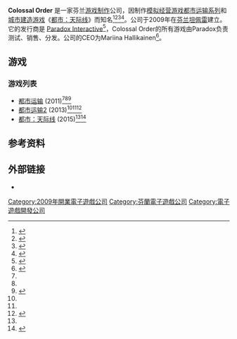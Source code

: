 {{roughtranslation|time=2016-06-23T16:14:21+00:00}}

{{NoteTA
|G1 = Games
|1=zh-cn:都市;zh-tw:大都會
|2=zh-cn:都市：天际线;zh-tw:大都會：天際;zh-hk:大都會：無界天際綫
}}
{{Infobox company
| name=Colossal Order
| logo=File:Colossal Order Logo.png
| type=[[有限公司|有限公司]]<ref name="finder" />
| genre=
| fate=
| foundation=2009
| defunct=
| founder=
| location_city=[[坦佩雷|坦佩雷]]
| location_country={{FIN}}
| location=
| locations=
| origins=
| key_people=
| area_served=
| industry=[[电子游戏产业|电子游戏产业]]
| products=[[都市运输|都市运输]]<br />[[都市：天际线|都市：天际线]]
| services=
| revenue=
| operating_income=
| net_income=
| num_employees=23<ref>{{cite web|url=https://forum.paradoxplaza.com/forum/index.php?threads/co-word-of-the-week-1-5-2018.1067259/|title=CO word of the week #1-5/2018|accessdate=20 February 2018|author=co_martsu|date=29 January 2018|publisher=[[Paradox_Interactive|Paradox Interactive]]|quote=This means Colossal Order is now 23 people strong.|archive-date=2019-09-24|archive-url=https://web.archive.org/web/20190924210217/https://forum.paradoxplaza.com/forum/index.php?threads%2Fco-word-of-the-week-1-5-2018.1067259%2F|dead-url=no}}</ref>
| parent=
| divisions=
| subsid=
| owner=
| caption=
| dissolved=
| footnotes=
| website={{url|http://www.colossalorder.fi/}}
}}

'''Colossal Order''' 是一家芬兰[[游戏制作|游戏制作]]公司，因制作[[模拟经营游戏|模拟经营游戏]][[都市运输系列|都市运输系列]]和[[城市建造游戏|城市建造游戏]]《[[都市：天际线|都市：天际线]]》而知名<ref name="rps_cim_impressions">{{cite web|url=http://www.rockpapershotgun.com/2011/01/05/impressions-cities-in-motion/|title=Some Impressions: Cities in Motion|accessdate=12 March 2015|author=Quintin Smith|date=5 January 2011|publisher=[[Rock,_Paper,_Shotgun|Rock, Paper, Shotgun]]|archive-date=2015-04-08|archive-url=https://web.archive.org/web/20150408010017/http://www.rockpapershotgun.com/2011/01/05/impressions-cities-in-motion/|dead-url=no}}</ref><ref name="rps_cim2_announced">{{cite web|url=http://www.rockpapershotgun.com/2012/08/15/on-the-buses-cities-in-motion-2/|title=On the Buses: Cities in Motion 2|accessdate=12 March 2015|author=John Walker|date=15 August 2012|publisher=[[Rock,_Paper,_Shotgun|Rock, Paper, Shotgun]]|archive-date=2015-04-02|archive-url=https://web.archive.org/web/20150402123938/http://www.rockpapershotgun.com/2012/08/15/on-the-buses-cities-in-motion-2/|dead-url=no}}</ref><ref name="rps_skylines_review">{{cite web|url=http://www.rockpapershotgun.com/2015/03/10/cities-skylines-review/|title=Wot I Think: Cities: Skylines|accessdate=12 March 2015|author=Alec Meer|date=10 March 2015|publisher=[[Rock,_Paper,_Shotgun|Rock, Paper, Shotgun]]|archive-date=2015-03-11|archive-url=https://web.archive.org/web/20150311160327/http://www.rockpapershotgun.com/2015/03/10/cities-skylines-review/|dead-url=no}}</ref><ref name="company">{{cite web|url=http://www.colossalorder.fi/company.html|title=Company|accessdate=10 March 2015|work=Colossal Order|deadurl=yes|archiveurl=https://web.archive.org/web/20150307191817/http://www.colossalorder.fi/company.html|archivedate=2015年3月7日}}</ref>。公司于2009年在[[芬兰|芬兰]][[坦佩雷|坦佩雷]]建立。它的发行商是 [[Paradox_Interactive|Paradox Interactive]]<ref name="gamereactor">{{Cite web|url=http://www.gamereactor.fi/artikkelit/80006/Esittelyss%E4+Colossal+Order/|title=Esittelyssä Colossal Order|date=17 March 2011|last=Mika Sorvari|work=Gamereactor Finland|publisher=Gamez Publishing A/S|language=fi|trans-title=Introducing Colossal Order|access-date=5 March 2015}}</ref>，Colossal Order的所有游戏由Paradox负责测试、销售、分发。公司的CEO为Mariina Hallikainen<ref name="finder">{{Cite web|url=http://www.finder.fi/IT-sovelluksia,%20IT-ohjelmistoja/Colossal%20Order%20Oy/TAMPERE/paattajat/2154618|title=Vastuuhenkilöt|date=|last=|work=|publisher=Fonecta Finder|language=fi|trans-title=Responsibilities|access-date=5 March 2015|archive-date=2016-03-04|archive-url=https://web.archive.org/web/20160304080626/http://www.finder.fi/IT-sovelluksia,%20IT-ohjelmistoja/Colossal%20Order%20Oy/TAMPERE/paattajat/2154618|dead-url=no}}</ref>。
<!--
== 历史 ==
-->

== 游戏 ==
=== 游戏列表 ===
* [[都市运输|都市运输]] (2011)<ref name="rps_cim_impressions" /><ref name="company" /><ref name="ign_cim_review">{{cite web|url=http://www.ign.com/articles/2011/03/22/cities-in-motion-review|title=Cities in Motion Review|accessdate=12 March 2015|author=Jon Michael|date=22 March 2011|publisher=[[IGN|IGN]]|archive-date=2015-09-24|archive-url=https://web.archive.org/web/20150924180106/http://www.ign.com/articles/2011/03/22/cities-in-motion-review|dead-url=no}}</ref>
* [[都市运输2|都市运输2]] (2013)<ref name="rps_cim2_announced" /><ref name="company" /><ref name="ign_cim2_review">{{cite web|url=http://www.ign.com/articles/2013/04/11/cities-in-motion-2-review|title=Cities in Motion 2 Review|accessdate=12 March 2015|author=Leif Johnson|date=11 April 2013|publisher=[[IGN|IGN]]|archive-date=2015-03-17|archive-url=https://web.archive.org/web/20150317184001/http://www.ign.com/articles/2013/04/11/cities-in-motion-2-review|dead-url=no}}</ref>
* [[都市：天际线|都市：天际线]] (2015)<ref name="rps_skylines_review" /><ref>{{cite web|url=http://www.eurogamer.net/articles/2015-02-11-cities-skylines-release-date-revealed|title=Cities Skylines release date revealed|accessdate=11 February 2015|author=Robert Purchese|date=11 February 2015|publisher=[[Eurogamer|Eurogamer]]|archive-date=2015-02-12|archive-url=https://web.archive.org/web/20150212155943/http://www.eurogamer.net/articles/2015-02-11-cities-skylines-release-date-revealed|dead-url=no}}</ref>

== 参考资料 ==
{{reflist}}

== 外部链接 ==
* {{Official website|http://www.colossalorder.fi/}}

{{DEFAULTSORT:Colossal Order}}

[[Category:2009年開業電子遊戲公司|Category:2009年開業電子遊戲公司]]
[[Category:芬蘭電子遊戲公司|Category:芬蘭電子遊戲公司]]
[[Category:電子遊戲開發公司|Category:電子遊戲開發公司]]